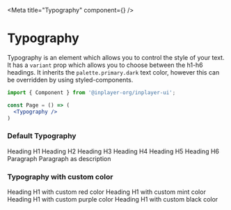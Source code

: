 
<Meta title="Typography" component={<Typography/>} />

# Typography

Typography is an element which allows you to control the style of your text. 
It has a `variant` prop which allows you to choose between the h1-h6 headings. 
It inherits the `palette.primary.dark` text color, however this can be overridden by using styled-components.

```jsx
import { Component } from '@inplayer-org/inplayer-ui';

const Page = () => (
  <Typography />
)
```

<Props of={Typography}/>

### Default Typography
<Preview withSource="open">
  <Story name="default">
    <div>
        <Typography variant="h1">Heading H1</Typography>
        <Typography variant="h2">Heading H2</Typography>
        <Typography variant="h3">Heading H3</Typography>
        <Typography variant="h4">Heading H4</Typography>
        <Typography variant="h5">Heading H5</Typography>
        <Typography variant="h6">Heading H6</Typography>
        <Typography variant="p">Paragraph</Typography>
        <Typography variant="p" description>
            Paragraph as description
        </Typography>
    </div>
  </Story>
</Preview>

### Typography with custom color
<Preview withSource="open">
  <Story name="color">
    <div>
        <Typography variant="h1" color="red">Heading H1 with custom red color</Typography>
        <Typography variant="h2" color="green">Heading H1 with custom mint color</Typography>
        <Typography variant="h3" color="purple">Heading H1 with custom purple color</Typography>
        <Typography variant="h4" color="black">Heading H1 with custom black color</Typography>
    </div>
  </Story>
</Preview>

